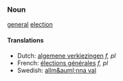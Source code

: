 ===Noun===
[[general]] [[election]]
====Translations====
*Dutch: [[algemene verkiezingen]] ''f, pl''
*French: [[élections générales]] ''f, pl''
*Swedish: [[allm&auml;nna val]]